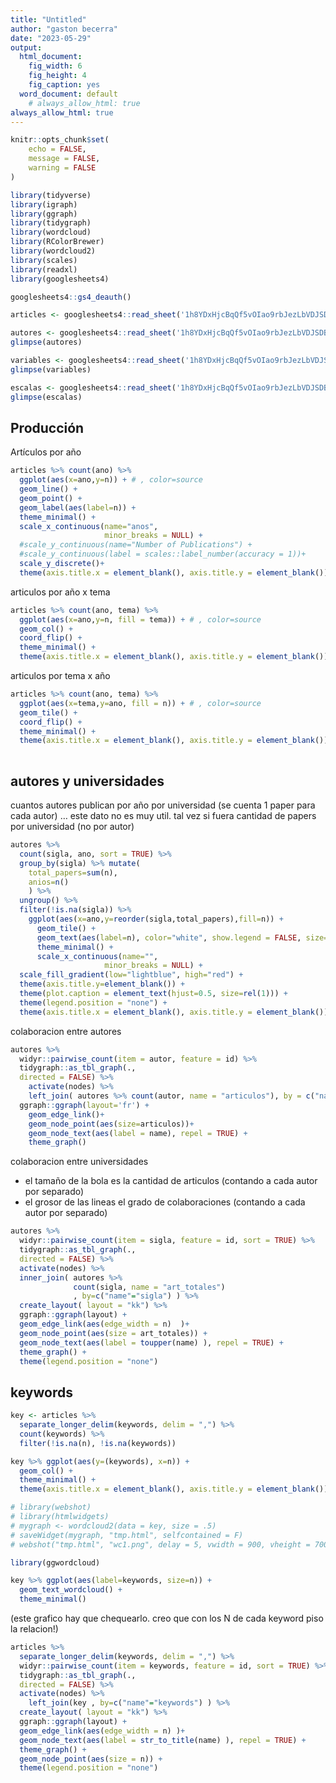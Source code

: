 ```yaml
---
title: "Untitled"
author: "gaston becerra"
date: "2023-05-29"
output:
  html_document:
    fig_width: 6
    fig_height: 4
    fig_caption: yes
  word_document: default
    # always_allow_html: true
always_allow_html: true
---
```


```r
knitr::opts_chunk$set(
	echo = FALSE,
	message = FALSE,
	warning = FALSE
)

library(tidyverse)
library(igraph)
library(ggraph)
library(tidygraph)
library(wordcloud)
library(RColorBrewer)
library(wordcloud2)
library(scales)
library(readxl)
library(googlesheets4)

```


```r



googlesheets4::gs4_deauth()

articles <- googlesheets4::read_sheet('1h8YDxHjcBqQf5vOIao9rbJezLbVDJSDBclEjzPQlEHU', sheet = 'data')

autores <- googlesheets4::read_sheet('1h8YDxHjcBqQf5vOIao9rbJezLbVDJSDBclEjzPQlEHU', sheet = 'autores')
glimpse(autores)

variables <- googlesheets4::read_sheet('1h8YDxHjcBqQf5vOIao9rbJezLbVDJSDBclEjzPQlEHU', sheet = 'variables')
glimpse(variables)

escalas <- googlesheets4::read_sheet('1h8YDxHjcBqQf5vOIao9rbJezLbVDJSDBclEjzPQlEHU', sheet = 'empíricos')
glimpse(escalas)

```

## Producción

Artículos por año

```r

articles %>% count(ano) %>% 
  ggplot(aes(x=ano,y=n)) + # , color=source
  geom_line() + 
  geom_point() +
  geom_label(aes(label=n)) +
  theme_minimal() +
  scale_x_continuous(name="anos", 
                     minor_breaks = NULL) +
  #scale_y_continuous(name="Number of Publications") + 
  #scale_y_continuous(label = scales::label_number(accuracy = 1))+
  scale_y_discrete()+
  theme(axis.title.x = element_blank(), axis.title.y = element_blank())

```

articulos por año x tema

```r

articles %>% count(ano, tema) %>% 
  ggplot(aes(x=ano,y=n, fill = tema)) + # , color=source
  geom_col() + 
  coord_flip() +
  theme_minimal() +
  theme(axis.title.x = element_blank(), axis.title.y = element_blank())

```


articulos por tema x año

```r

articles %>% count(ano, tema) %>% 
  ggplot(aes(x=tema,y=ano, fill = n)) + # , color=source
  geom_tile() +
  coord_flip() +
  theme_minimal() +
  theme(axis.title.x = element_blank(), axis.title.y = element_blank())
      
```


## autores y universidades

cuantos autores publican por año por universidad (se cuenta 1 paper para cada autor) ... este dato no es muy util. tal vez si fuera cantidad de papers por universidad (no por autor)

```r

autores %>% 
  count(sigla, ano, sort = TRUE) %>% 
  group_by(sigla) %>% mutate(
    total_papers=sum(n),
    anios=n()
    ) %>% 
  ungroup() %>%
  filter(!is.na(sigla)) %>%
    ggplot(aes(x=ano,y=reorder(sigla,total_papers),fill=n)) + 
      geom_tile() +
      geom_text(aes(label=n), color="white", show.legend = FALSE, size=3) +
      theme_minimal() +
      scale_x_continuous(name="", 
                     minor_breaks = NULL) +
  scale_fill_gradient(low="lightblue", high="red") +
  theme(axis.title.y=element_blank()) +
  theme(plot.caption = element_text(hjust=0.5, size=rel(1))) +
  theme(legend.position = "none") +
  theme(axis.title.x = element_blank(), axis.title.y = element_blank())

```


colaboracion entre autores


```r

autores %>% 
  widyr::pairwise_count(item = autor, feature = id) %>%
  tidygraph::as_tbl_graph(.,
  directed = FALSE) %>%
    activate(nodes) %>%
    left_join( autores %>% count(autor, name = "articulos"), by = c("name"="autor")) %>%
  ggraph::ggraph(layout='fr') +
    geom_edge_link()+
    geom_node_point(aes(size=articulos))+
    geom_node_text(aes(label = name), repel = TRUE) +
    theme_graph()


```

colaboracion entre universidades

- el tamaño de la bola es la cantidad de articulos (contando a cada autor por separado)
- el grosor de las lineas el grado de colaboraciones (contando a cada autor por separado)

```r

autores %>% 
  widyr::pairwise_count(item = sigla, feature = id, sort = TRUE) %>%
  tidygraph::as_tbl_graph(.,
  directed = FALSE) %>%
  activate(nodes) %>% 
  inner_join( autores %>%
              count(sigla, name = "art_totales") 
              , by=c("name"="sigla") ) %>%
  create_layout( layout = "kk") %>%
  ggraph::ggraph(layout) +
  geom_edge_link(aes(edge_width = n)  )+
  geom_node_point(aes(size = art_totales)) +
  geom_node_text(aes(label = toupper(name) ), repel = TRUE) +
  theme_graph() +
  theme(legend.position = "none")

```


## keywords

```r

key <- articles %>% 
  separate_longer_delim(keywords, delim = ",") %>%
  count(keywords) %>% 
  filter(!is.na(n), !is.na(keywords))

```

```r

key %>% ggplot(aes(y=(keywords), x=n)) +
  geom_col() + 
  theme_minimal() +
  theme(axis.title.x = element_blank(), axis.title.y = element_blank())

```

```r

# library(webshot)
# library(htmlwidgets)
# mygraph <- wordcloud2(data = key, size = .5)
# saveWidget(mygraph, "tmp.html", selfcontained = F)
# webshot("tmp.html", "wc1.png", delay = 5, vwidth = 900, vheight = 700)

library(ggwordcloud)

key %>% ggplot(aes(label=keywords, size=n)) +
  geom_text_wordcloud() + 
  theme_minimal()

```

(este grafico hay que chequearlo. creo que con los N de cada keyword piso la relacion!)

```r


articles %>% 
  separate_longer_delim(keywords, delim = ",") %>%
  widyr::pairwise_count(item = keywords, feature = id, sort = TRUE) %>%
  tidygraph::as_tbl_graph(.,
  directed = FALSE) %>%
  activate(nodes) %>% 
    left_join(key , by=c("name"="keywords") ) %>%
  create_layout( layout = "kk") %>%
  ggraph::ggraph(layout) +
  geom_edge_link(aes(edge_width = n) )+
  geom_node_text(aes(label = str_to_title(name) ), repel = TRUE) +
  theme_graph() +
  geom_node_point(aes(size = n)) +
  theme(legend.position = "none")

```




